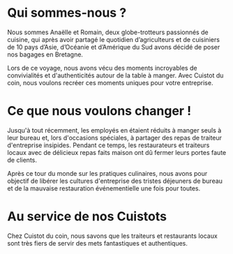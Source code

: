 
# Qui sommes-nous ?

Nous sommes Anaëlle et Romain, deux globe-trotteurs passionnés de cuisine, qui après avoir partagé le quotidien d’agriculteurs et de cuisiniers de 10 pays d’Asie, d’Océanie et d’Amérique du Sud avons décidé de poser nos bagages en Bretagne.

Lors de ce voyage, nous avons vécu des moments incroyables de convivialités et d'authenticités autour de la table à manger.
Avec Cuistot du coin, nous voulons recréer ces moments uniques pour votre entreprise.

# Ce que nous voulons changer !

Jusqu'à tout récemment, les employés en étaient réduits à manger seuls à leur bureau et, lors d'occasions spéciales, à partager des repas de traiteur d'entreprise insipides.
Pendant ce temps, les restaurateurs et traiteurs locaux avec de délicieux repas faits maison ont dû fermer leurs portes faute de clients.

Après ce tour du monde sur les pratiques culinaires, nous avons pour objectif de libérer les cultures d'entreprise des tristes déjeuners de bureau et de la mauvaise restauration événementielle une fois pour toutes.

# Au service de nos Cuistots
Chez Cuistot du coin, nous savons que les traiteurs et restaurants locaux sont très fiers de servir des mets fantastiques et authentiques. 
